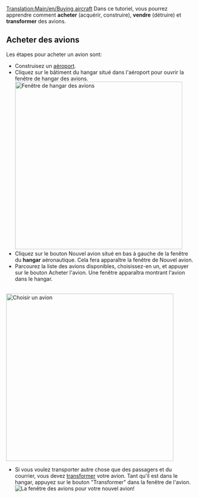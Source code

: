 [[Translation:Main/en/Buying aircraft]]{{fr/Tutoriel}}
Dans ce tutoriel, vous pourrez apprendre comment '''acheter''' (acquérir, construire), '''vendre''' (détruire) et '''transformer''' des avions.

== Acheter des avions ==
Les étapes pour acheter un avion sont:
* Construisez un [[Main/fr/Construction d'aéroports|aéroport]].
* Cliquez sur le bâtiment du hangar situé dans l'aéroport pour ouvrir la fenêtre de hangar des avions.<br/>[[File:en/Step1aircraft.png|none|thumb|450px|Fenêtre de hangar des avions]]
* Cliquez sur le bouton Nouvel avion situé en bas à gauche de la fenêtre du '''hangar''' aéronautique. Cela fera apparaître la fenêtre de Nouvel avion.
* Parcourez la liste des avions disponibles, choisissez-en un, et appuyer sur le bouton Acheter l'avion. Une fenêtre apparaîtra montrant l'avion dans le hangar.
<br/>[[File:en/Step3aircraft.png|none|thumb|450px|Choisir un avion]]
* Si vous voulez transporter autre chose que des passagers et du courrier, vous devez [[Main/fr/Transformation|transformer]] votre avion. Tant qu'il est dans le hangar, appuyez sur le bouton "Transformer" dans la fenêtre de l'avion.<br/>[[File:en/Step4aircraft.png|none|frame|La fenêtre des avions pour votre nouvel avion!]]